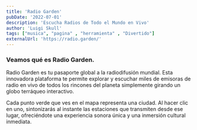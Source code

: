```yaml
---
title: 'Radio Garden'
pubDate: '2022-07-01'
description: 'Escucha Radios de Todo el Mundo en Vivo'
author: 'Luigi Skull'
tags: ["musica", "pagina" , "herramienta" , "Divertido"]
externalUrl: 'https://radio.garden/' 
---
```



### Veamos qué es Radio Garden.


Radio Garden es tu pasaporte global a la radiodifusión mundial. Esta innovadora plataforma te permite explorar y escuchar miles de emisoras de radio en vivo de todos los rincones del planeta simplemente girando un globo terráqueo interactivo.

Cada punto verde que ves en el mapa representa una ciudad. Al hacer clic en uno, sintonizarás al instante las estaciones que transmiten desde ese lugar, ofreciéndote una experiencia sonora única y una inmersión cultural inmediata.
